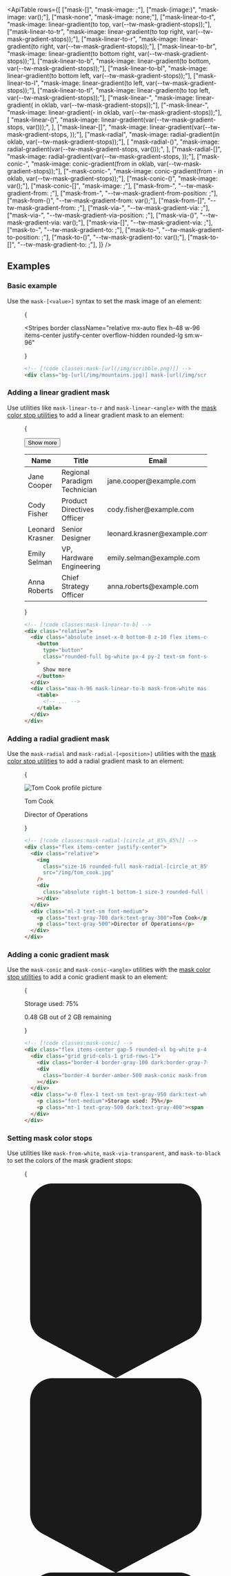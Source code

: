 

<svg className="sr-only">
  <defs>
    <pattern id="checkerboard" x="0.5" y="0" width="10" height="10" patternUnits="userSpaceOnUse">
      <rect x="0" y="0" width="5" height="5" fill="#fff" />
      <rect x="5" y="0" width="5" height="5" fill="#808080" />
      <rect x="0" y="5" width="5" height="5" fill="#808080" />
      <rect x="5" y="5" width="5" height="5" fill="#fff" />
    </pattern>
  </defs>
</svg>

<svg className="hidden">
  <symbol id="gradient-color-stop" viewBox="0 0 32 34">
    <path
      fill="url(#checkerboard)"
      stroke="#000"
      strokeOpacity=".05"
      d="M5 .5h22A3.5 3.5 0 0 1 30.5 4v19.6a3.5 3.5 0 0 1-1.853 3.088L16 33.433 3.353 26.688A3.5 3.5 0 0 1 1.5 23.6V4A3.5 3.5 0 0 1 5 .5Z"
    />
    <path
      fill="currentColor"
      d="M1 4a4 4 0 0 1 4-4h22a4 4 0 0 1 4 4v19.6a4 4 0 0 1-2.118 3.53L16 34 3.118 27.13A4 4 0 0 1 1 23.6V4Z"
    />
  </symbol>
</svg>

<ApiTable
  rows={[
    ["mask-[<value>]", "mask-image: <value>;"],
    ["mask-(image:<custom-property>)", "mask-image: var(<custom-property>);"],
    ["mask-none", "mask-image: none;"],
    ["mask-linear-to-t", "mask-image: linear-gradient(to top, var(--tw-mask-gradient-stops));"],
    ["mask-linear-to-tr", "mask-image: linear-gradient(to top right, var(--tw-mask-gradient-stops));"],
    ["mask-linear-to-r", "mask-image: linear-gradient(to right, var(--tw-mask-gradient-stops));"],
    ["mask-linear-to-br", "mask-image: linear-gradient(to bottom right, var(--tw-mask-gradient-stops));"],
    ["mask-linear-to-b", "mask-image: linear-gradient(to bottom, var(--tw-mask-gradient-stops));"],
    ["mask-linear-to-bl", "mask-image: linear-gradient(to bottom left, var(--tw-mask-gradient-stops));"],
    ["mask-linear-to-l", "mask-image: linear-gradient(to left, var(--tw-mask-gradient-stops));"],
    ["mask-linear-to-tl", "mask-image: linear-gradient(to top left, var(--tw-mask-gradient-stops));"],
    ["mask-linear-<angle>", "mask-image: linear-gradient(<angle> in oklab, var(--tw-mask-gradient-stops));"],
    ["-mask-linear-<angle>", "mask-image: linear-gradient(-<angle> in oklab, var(--tw-mask-gradient-stops));"],
    [
      "mask-linear-(<custom-property>)",
      "mask-image: linear-gradient(var(--tw-mask-gradient-stops, var(<custom-property>)));",
    ],
    ["mask-linear-[<value>]", "mask-image: linear-gradient(var(--tw-mask-gradient-stops, <value>));"],
    ["mask-radial", "mask-image: radial-gradient(in oklab, var(--tw-mask-gradient-stops));"],
    [
      "mask-radial-(<custom-property>)",
      "mask-image: radial-gradient(var(--tw-mask-gradient-stops,  var(<custom-property>)));",
    ],
    ["mask-radial-[<value>]", "mask-image: radial-gradient(var(--tw-mask-gradient-stops, <value>));"],
    ["mask-conic-<angle>", "mask-image: conic-gradient(from <angle> in oklab, var(--tw-mask-gradient-stops));"],
    ["-mask-conic-<angle>", "mask-image: conic-gradient(from -<angle> in oklab, var(--tw-mask-gradient-stops));"],
    ["mask-conic-(<custom-property>)", "mask-image: var(<custom-property>);"],
    ["mask-conic-[<value>]", "mask-image: <image>;"],
    ["mask-from-<color>", "--tw-mask-gradient-from: <color>;"],
    ["mask-from-<percentage>", "--tw-mask-gradient-from-position: <percentage>;"],
    ["mask-from-(<custom-property>)", "--tw-mask-gradient-from: var(<custom-property>);"],
    ["mask-from-[<value>]", "--tw-mask-gradient-from: <value>;"],
    ["mask-via-<color>", "--tw-mask-gradient-via: <color>;"],
    ["mask-via-<percentage>", "--tw-mask-gradient-via-position: <percentage>;"],
    ["mask-via-(<custom-property>)", "--tw-mask-gradient-via: var(<custom-property>);"],
    ["mask-via-[<value>]", "--tw-mask-gradient-via: <value>;"],
    ["mask-to-<color>", "--tw-mask-gradient-to: <color>;"],
    ["mask-to-<percentage>", "--tw-mask-gradient-to-position: <percentage>;"],
    ["mask-to-(<custom-property>)", "--tw-mask-gradient-to: var(<custom-property>);"],
    ["mask-to-[<value>]", "--tw-mask-gradient-to: <value>;"],
  ]}
/>

## Examples

### Basic example

Use the `mask-[<value>]` syntax to set the mask image of an element:

<Figure>

<Example>

{

<Stripes
  border
  className="relative mx-auto flex h-48 w-96 items-center justify-center overflow-hidden rounded-lg sm:w-96"
>
  <div className="h-full w-full bg-[url(https://images.unsplash.com/photo-1554629947-334ff61d85dc?ixid=MnwxMjA3fDB8MHxwaG90by1wYWdlfHx8fGVufDB8fHx8&ixlib=rb-1.2.1&auto=format&fit=crop&w=1000&h=1000&q=80)] [mask-image:url(/mask.png)] bg-cover bg-center bg-no-repeat mask-[size:110%_90%] mask-center mask-no-repeat"></div>
</Stripes>

}

</Example>

```html
<!-- [!code classes:mask-[url(/img/scribble.png)]] -->
<div class="bg-[url(/img/mountains.jpg)] mask-[url(/img/scribble.png)] ..."></div>
```

</Figure>

### Adding a linear gradient mask

Use utilities like `mask-linear-to-r` and `mask-linear-<angle>` with the [mask color stop utilities](#setting-gradient-color-stops) to add a linear gradient mask to an element:

<Figure>

<Example padding={false}>

{

<div className="relative py-8">
  <div className="absolute inset-x-0 bottom-8 z-10 flex items-center justify-center">
    <button
      type="button"
      className="rounded-full bg-white px-4 py-2 text-sm font-semibold text-gray-900 shadow-xs ring-1 ring-gray-300 ring-inset hover:bg-gray-50 dark:bg-gray-950 dark:text-white dark:ring-white/20 dark:hover:bg-gray-900"
    >
      Show more
    </button>
  </div>
  <div className="border-y border-y-gray-200 bg-white mask-linear-to-b mask-from-white mask-from-70% dark:border-y-gray-800 dark:bg-gray-950">
    <div>
      <div className="inline-block min-w-full align-middle">
        <div className="overflow-hidden">
          <table className="min-w-full">
            <thead className="border-b border-gray-200 bg-gray-50 dark:border-gray-800 dark:bg-gray-950">
              <tr>
                <th scope="col" className="px-6 py-3 text-left text-sm font-medium text-gray-900 dark:text-white">
                  Name
                </th>
                <th scope="col" className="px-6 py-3 text-left text-sm font-medium text-gray-900 dark:text-white">
                  Title
                </th>
                <th scope="col" className="px-6 py-3 text-left text-sm font-medium text-gray-900 dark:text-white">
                  Email
                </th>
              </tr>
            </thead>
            <tbody>
              <tr className="odd:bg-white even:bg-gray-50 dark:odd:bg-gray-900/50 dark:even:bg-gray-950">
                <td className="px-6 py-4 text-sm font-medium whitespace-nowrap text-gray-900 dark:text-white">
                  Jane Cooper
                </td>
                <td className="px-6 py-4 text-sm whitespace-nowrap text-gray-600 dark:text-gray-400">
                  Regional Paradigm Technician
                </td>
                <td className="px-6 py-4 text-sm whitespace-nowrap text-gray-600 dark:text-gray-400">
                  jane.cooper@example.com
                </td>
              </tr>
              <tr className="odd:bg-white even:bg-gray-50 dark:odd:bg-gray-900/50 dark:even:bg-gray-950">
                <td className="px-6 py-4 text-sm font-medium whitespace-nowrap text-gray-900 dark:text-white">
                  Cody Fisher
                </td>
                <td className="px-6 py-4 text-sm whitespace-nowrap text-gray-600 dark:text-gray-400">
                  Product Directives Officer
                </td>
                <td className="px-6 py-4 text-sm whitespace-nowrap text-gray-600 dark:text-gray-400">
                  cody.fisher@example.com
                </td>
              </tr>
              <tr className="odd:bg-white even:bg-gray-50 dark:odd:bg-gray-900/50 dark:even:bg-gray-950">
                <td className="px-6 py-4 text-sm font-medium whitespace-nowrap text-gray-900 dark:text-white">
                  Leonard Krasner
                </td>
                <td className="px-6 py-4 text-sm whitespace-nowrap text-gray-600 dark:text-gray-400">
                  Senior Designer
                </td>
                <td className="px-6 py-4 text-sm whitespace-nowrap text-gray-600 dark:text-gray-400">
                  leonard.krasner@example.com
                </td>
              </tr>
              <tr className="odd:bg-white even:bg-gray-50 dark:odd:bg-gray-900/50 dark:even:bg-gray-950">
                <td className="px-6 py-4 text-sm font-medium whitespace-nowrap text-gray-900 dark:text-white">
                  Emily Selman
                </td>
                <td className="px-6 py-4 text-sm whitespace-nowrap text-gray-600 dark:text-gray-400">
                  VP, Hardware Engineering
                </td>
                <td className="px-6 py-4 text-sm whitespace-nowrap text-gray-600 dark:text-gray-400">
                  emily.selman@example.com
                </td>
              </tr>
              <tr className="odd:bg-white even:bg-gray-50 dark:odd:bg-gray-900/50 dark:even:bg-gray-950">
                <td className="px-6 py-4 text-sm font-medium whitespace-nowrap text-gray-900 dark:text-white">
                  Anna Roberts
                </td>
                <td className="px-6 py-4 text-sm whitespace-nowrap text-gray-600 dark:text-gray-400">
                  Chief Strategy Officer
                </td>
                <td className="px-6 py-4 text-sm whitespace-nowrap text-gray-600 dark:text-gray-400">
                  anna.roberts@example.com
                </td>
              </tr>
            </tbody>
          </table>
        </div>
      </div>
    </div>
  </div>
</div>

}

</Example>

```html
<!-- [!code classes:mask-linear-to-b] -->
<div class="relative">
  <div class="absolute inset-x-0 bottom-8 z-10 flex items-center justify-center">
    <button
      type="button"
      class="rounded-full bg-white px-4 py-2 text-sm font-semibold text-gray-900 dark:bg-gray-950 dark:text-white dark:ring-white/20 dark:hover:bg-gray-900 ..."
    >
      Show more
    </button>
  </div>
  <div class="max-h-96 mask-linear-to-b mask-from-white mask-from-70% ...">
    <table>
      <!-- ... -->
    </table>
  </div>
</div>
```

</Figure>

### Adding a radial gradient mask

Use the `mask-radial` and `mask-radial-[<position>]` utilities with the [mask color stop utilities](#setting-gradient-color-stops) to add a radial gradient mask to an element:

<Figure>

<Example>

{

<div className="flex items-center justify-center">
  <div className="relative">
    <img
      className="size-16 rounded-full mask-radial-[circle_at_85%_85%] mask-from-transparent mask-via-transparent mask-via-15% mask-to-white mask-to-15%"
      src="https://images.unsplash.com/photo-1472099645785-5658abf4ff4e?ixlib=rb-1.2.1&ixid=eyJhcHBfaWQiOjEyMDd9&auto=format&fit=facearea&facepad=2&w=256&h=256&q=80"
      alt="Tom Cook profile picture"
    />
    <div className="absolute right-1 bottom-1 size-3 rounded-full bg-emerald-400 inset-ring inset-ring-black/5 dark:inset-ring-white/20"></div>
  </div>
  <div className="ml-3 text-sm font-medium">
    <p className="text-gray-700 dark:text-gray-300">Tom Cook</p>
    <p className="text-gray-500">Director of Operations</p>
  </div>
</div>

}

</Example>

```html
<!-- [!code classes:mask-radial-[circle_at_85%_85%]] -->
<div class="flex items-center justify-center">
  <div class="relative">
    <img
      class="size-16 rounded-full mask-radial-[circle_at_85%_85%] mask-from-transparent mask-via-transparent mask-via-15% mask-to-white mask-to-15%"
      src="/img/tom_cook.jpg"
    />
    <div
      class="absolute right-1 bottom-1 size-3 rounded-full bg-emerald-400 ring inset-ring-1 ring-black/2.5 inset-ring-white/30"
    ></div>
  </div>
  <div class="ml-3 text-sm font-medium">
    <p class="text-gray-700 dark:text-gray-300">Tom Cook</p>
    <p class="text-gray-500">Director of Operations</p>
  </div>
</div>
```

</Figure>

### Adding a conic gradient mask

Use the `mask-conic` and `mask-conic-<angle>` utilities with the [mask color stop utilities](#setting-mask-color-stops) to add a conic gradient mask to an element:

<Figure>

<Example >

{

<div className="mx-auto flex w-full max-w-sm items-center gap-5 rounded-xl bg-white p-4 shadow-lg ring-1 ring-black/5 dark:bg-gray-800">
  <div className="grid grid-cols-1 grid-rows-1">
    <div className="col-start-1 row-start-1 size-12 rounded-full border-4 border-gray-100 dark:border-gray-700" />
    <div className="col-start-1 row-start-1 size-12 rounded-full border-4 border-amber-500 mask-conic mask-from-white mask-via-white mask-via-75% mask-to-transparent mask-to-75% dark:border-amber-400" />
  </div>
  <div className="w-0 flex-1 text-sm text-gray-950 dark:text-white">
    <p className="font-medium">Storage used: 75%</p>
    <p className="mt-1 text-gray-500 dark:text-gray-400">
      <span className="font-medium">0.48 GB</span> out of 2 GB remaining
    </p>
  </div>
</div>
}

</Example>

```html
<!-- [!code classes:mask-conic] -->
<div class="flex items-center gap-5 rounded-xl bg-white p-4 shadow-lg ring-1 ring-black/5 dark:bg-gray-800">
  <div class="grid grid-cols-1 grid-rows-1">
    <div class="border-4 border-gray-100 dark:border-gray-700 ..."></div>
    <div
      class="border-4 border-amber-500 mask-conic mask-from-white mask-via-white mask-via-75% mask-to-transparent mask-to-75% dark:border-amber-400 ..."
    ></div>
  </div>
  <div class="w-0 flex-1 text-sm text-gray-950 dark:text-white">
    <p class="font-medium">Storage used: 75%</p>
    <p class="mt-1 text-gray-500 dark:text-gray-400"><span class="font-medium">0.48 GB</span> out of 2 GB remaining</p>
  </div>
</div>
```

</Figure>

### Setting mask color stops

Use utilities like `mask-from-white`, `mask-via-transparent`, and `mask-to-black` to set the colors of the mask gradient stops:

<Figure>

<Example>

{

<div className="mx-5">
  <div className="relative h-[3.625rem]">
    <div className="absolute top-0 left-px -ml-3 flex h-12 flex-col items-center">
      <svg viewBox="0 0 32 34" className="w-7 flex-none text-white drop-shadow">
        <use href="#gradient-color-stop" />
      </svg>
      <div className="mt-2 h-2 w-0.5 bg-gray-900/30 dark:bg-white/30"></div>
    </div>
    <div className="absolute top-0 left-1/2 -ml-3 flex h-12 flex-col items-center">
      <svg viewBox="0 0 32 34" className="w-7 flex-none text-white/70 drop-shadow">
        <use href="#gradient-color-stop" />
      </svg>
      <div className="mt-2 h-2 w-0.5 bg-gray-900/30 dark:bg-white/30"></div>
    </div>
    <div className="absolute top-0 right-px -mr-3 flex h-12 flex-col items-center">
      <svg viewBox="0 0 32 34" className="w-7 flex-none text-transparent drop-shadow">
        <use href="#gradient-color-stop" />
      </svg>
      <div className="mt-2 h-2 w-0.5 bg-gray-900/30 dark:bg-white/30"></div>
    </div>
  </div>
  <div className="relative">
    <div className="relative z-10 h-64 rounded-lg bg-[url(https://images.unsplash.com/photo-1554629947-334ff61d85dc?ixid=MnwxMjA3fDB8MHxwaG90by1wYWdlfHx8fGVufDB8fHx8&ixlib=rb-1.2.1&auto=format&fit=crop&w=1000&h=1000&q=80)] mask-linear-to-r mask-from-white mask-via-white/70 mask-to-transparent bg-cover bg-center mask-alpha"></div>
    <Stripes className="absolute inset-0 rounded-lg" border />
  </div>
</div>
}

</Example>

```html
<!-- [!code classes:mask-from-white,mask-via-white/70,mask-to-transparent] -->
<div
  class="bg-[url(/img/mountains.jpg)] mask-linear-to-r mask-from-white mask-via-white/70 mask-to-transparent ..."
></div>
```

</Figure>

Although you can specify any color value for the mask stops, the visibility of a stop depends on the [`mask-mode`](./docs/mask-mode) property.

When using `mask-mode: luminance`, the luminance value of the color stop determines visibility, so sticking with grayscale colors will produce the most predictable results. With `mask-mode: alpha`, the opacity of the color stop determines the visibility of the masked element.

### Setting mask stop positions

Use utilities like `mask-from-10%`, `mask-via-30%`, and `mask-to-90%` to set more precise positions for the mask gradient color stops:

<Figure>

<Example>
{

<div className="mx-5 py-2">
  <div className="relative h-[3.625rem]">
    <div className="absolute top-0 left-[10%] -ml-3 flex h-12 flex-col items-center">
      <svg viewBox="0 0 32 34" className="w-7 flex-none text-white drop-shadow">
        <use href="#gradient-color-stop" />
      </svg>
      <div className="mt-2 h-2 w-0.5 bg-gray-900/30 dark:bg-white/30">
        <div className="absolute -top-7 left-0 flex h-8 w-full items-center justify-center font-mono text-[0.6875rem] font-semibold tracking-wider text-gray-950 dark:text-white">
          10%
        </div>
      </div>
    </div>
    <div className="absolute top-0 left-[30%] -ml-3 flex h-12 flex-col items-center">
      <svg viewBox="0 0 32 34" className="w-7 flex-none text-white/70 drop-shadow">
        <use href="#gradient-color-stop" />
      </svg>
      <div className="mt-2 h-2 w-0.5 bg-gray-900/30 dark:bg-white/30">
        <div className="absolute -top-7 left-0 flex h-8 w-full items-center justify-center font-mono text-[0.6875rem] font-semibold tracking-wider text-gray-950 dark:text-white">
          30%
        </div>
      </div>
    </div>
    <div className="absolute top-0 right-[10%] -mr-3 flex h-12 flex-col items-center">
      <svg viewBox="0 0 32 34" className="w-7 flex-none text-transparent drop-shadow">
        <use href="#gradient-color-stop" />
      </svg>
      <div className="mt-2 h-2 w-0.5 bg-gray-900/30 dark:bg-white/30">
        <div className="absolute -top-7 left-0 flex h-8 w-full items-center justify-center font-mono text-[0.6875rem] font-semibold tracking-wider text-gray-950 dark:text-white">
          90%
        </div>
      </div>
    </div>
  </div>
  <div className="relative">
    <div className="relative z-10 h-64 rounded-lg bg-[url(https://images.unsplash.com/photo-1554629947-334ff61d85dc?ixid=MnwxMjA3fDB8MHxwaG90by1wYWdlfHx8fGVufDB8fHx8&ixlib=rb-1.2.1&auto=format&fit=crop&w=1000&h=1000&q=80)] mask-linear-to-r mask-from-white mask-from-10% mask-via-white/70 mask-via-30% mask-to-transparent mask-to-90% bg-cover bg-center"></div>
    <Stripes className="absolute inset-0 rounded-lg" border />
  </div>
  <Stripes />
</div>

}

</Example>

```html
<!-- [!code classes:mask-from-10%,mask-via-30%,mask-to-90%] -->
<div
  class="bg-[url(/img/mountains.jpg)] mask-linear-to-r mask-from-white mask-from-10% mask-via-white/70 mask-via-30% mask-to-transparent mask-to-90% ..."
></div>
```

</Figure>

### Removing mask images

Use the `mask-none` utility to remove an existing mask image from an element:

```html
<!-- [!code classes:mask-none] -->
<div class="mask-none"></div>
```

### Using a custom value

<UsingACustomValue
  utilities={["mask-linear", "mask-from"]}
  name="mask image"
  value="25deg,red_5%,yellow_60%,lime_90%,teal"
  variable="mask"
/>

### Responsive design

<ResponsiveDesign property="mask-image" defaultClass="mask-from-70%" featuredClass="mask-from-50%" />

## Customizing your theme

<CustomizingYourThemeColors utilities={["mask-from", "mask-via", "mask-to"]} />
